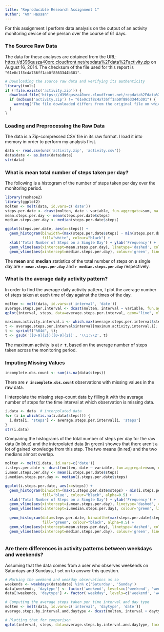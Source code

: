 ```yaml
---
title: "Reproducible Research Assignment 1"
author: "Amr Hassan"
---
```


For this assignment I perform data analysis on the output of an activity
monitoring device of one person over the course of 61 days.

### The Source Raw Data
The data for these analyses are obtained from the URL: <https://d396qusza40orc.cloudfront.net/repdata%2Fdata%2Factivity.zip> on August 16, 2014. The checksum of the file used for this report is `"61e0c1f8c4a736ff1ab0f8863344b301"`.
```r
# Downloading the source raw data and verifying its authenticity
library(tools)
if (!file.exists('activity.zip')) {
  download.file('https://d396qusza40orc.cloudfront.net/repdata%2Fdata%2Factivity.zip', 'activity.zip', method="curl")
  if (md5sum('activity.zip') != "61e0c1f8c4a736ff1ab0f8863344b301") {
    warning("The file downloaded differs from the original file on which the report's analysis were performed.")
  }
}
```

### Loading and Preprocessing the Raw Data
The data is a Zip-compressed CSV file in its raw format. I load it into
memory in order to perform my analysis first.
```r
data <- read.csv(unz('activity.zip', 'activity.csv'))
data$date <- as.Date(data$date)
str(data)
```

### What is mean total number of steps taken per day?
The following is a histogram of the number of steps taken per day over
the monitoring period.
```r
library(reshape2)
library(ggplot2)
molten <- melt(data, id.vars=c('date'))
steps.per.date <- dcast(molten, date ~ variable, fun.aggregate=sum, na.rm=T)
mean.steps.per.day <- mean(steps.per.date$steps)
median.steps.per.day <- median(steps.per.date$steps)

ggplot(steps.per.date, aes(x=steps)) + 
  geom_histogram(binwidth=(max(steps.per.date$steps) - min(steps.per.date$steps))/30, 
                 fill="white", colour="black") +
  xlab('Total Number of Steps on a Single Day') + ylab('Frequency') + 
  geom_vline(aes(xintercept=mean.steps.per.day), linetype='dashed', colour='red') +
  geom_vline(aes(xintercept=median.steps.per.day), colour='green', linetype='dashed')
```

The **mean** and **median** statistics of the total number of steps on a single day are **`r mean.steps.per.day`** and **`r median.steps.per.day`** respectively.

### What is the average daily activity pattern?
In order to find the average daily activity pattern, I plot the average number of steps taken at each time of day against the times of the day.
```r
molten <- melt(data, id.vars=c('interval', 'date'))
average.steps.per.interval <- dcast(molten, interval ~ variable, fun.aggregate=mean, na.rm=T)[,c('interval', 'steps')]
qplot(interval, steps, data=average.steps.per.interval, geom="line", xlab="Time of day", ylab="Average Number of Steps")
```

```r
maximum.activity.interval.i <- which.max(average.steps.per.interval$steps)
t <- average.steps.per.interval$interval[maximum.activity.interval.i];
t <- sprintf("%04d", t);
t <- gsub('([0-9]{2})([0-9]{2})', '\\1:\\2', t)
```
The maximum activity is at **`r t`**, based on the average number of steps taken across the monitoring period.

### Imputing Missing Values

``` r
incomplete.obs.count <- sum(is.na(data$steps))
```

There are **`r incomplete.obs.count`** observations with missing values in the raw data.

I interpolate the missing step-count data by filling it with the average number of steps for the time interval at which observation is missing data.

``` r
i.data <- data  # interpolated data
for (i in which(is.na(i.data$steps))) {
  i.data[i, 'steps'] <- average.steps.per.interval[i, 'steps']
}
str(i.data)
```

Comparing the histograms of the total number of steps per day for the raw data (in blue) and the interpolated data (in green) showes that there aren't a lot of gained knowledge from this step. The two means (in red) and the two medians almost overlap.

```r
molten <- melt(i.data, id.vars=c('date'))
i.steps.per.date <- dcast(molten, date ~ variable, fun.aggregate=sum, na.rm=T)
i.mean.steps.per.day <- mean(i.steps.per.date$steps)
i.median.steps.per.day <- median(i.steps.per.date$steps)

ggplot(i.steps.per.date, aes(x=steps)) + 
  geom_histogram(binwidth=(max(i.steps.per.date$steps) - min(i.steps.per.date$steps))/30, 
                 fill='blue', colour="black", alpha=0.5) +
  xlab('Total Number of Steps on a Single Day') + ylab('Frequency') + 
  geom_vline(aes(xintercept=i.mean.steps.per.day), linetype='dashed', colour='red') +
  geom_vline(aes(xintercept=i.median.steps.per.day), colour='green', linetype='dashed') +
  
  geom_histogram(data=steps.per.date, binwidth=(max(steps.per.date$steps) - min(steps.per.date$steps))/30, 
                 fill="green", colour="black", alpha=0.5) +
  geom_vline(aes(xintercept=mean.steps.per.day), linetype='dashed', colour='red') +
  geom_vline(aes(xintercept=median.steps.per.day), colour='green', linetype='dashed')
  
```


### Are there differences in activity patterns between weekdays and weekends?

Assuming that the data comes from a user who observes weekends on Saturdays and Sundays, I set on to answer this question.

```r
# Marking the weekend and weekday observations as so
weekends <- weekdays(data$date) %in% c('Saturday', 'Sunday')
data[weekends, 'daytype'] <- factor('weekend', levels=c('weekend', 'weekday'))
data[!weekends, 'daytype'] <- factor('weekday', levels=c('weekend', 'weekday'))

# Computing the average steps taken per time interval and day type
molten <- melt(data, id.vars=c('interval', 'daytype', 'date'))
average.steps.by.interval.and.daytype <- dcast(molten, interval + daytype ~ variable, fun.aggregate=mean, na.rm=T)

# Plotting that for comparison
qplot(interval, steps, data=average.steps.by.interval.and.daytype, facets=~daytype, geom='line', xlab='Time of day', ylab='Average number of steps')
```
